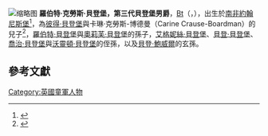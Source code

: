 [[File:Baden-Powell_USZ62-96893_(retouched_and_cropped).png|缩略图]]
'''羅伯特·克勞斯·貝登堡，第三代貝登堡男爵'''，[[從男爵|Bt]]（{{lang-en|'''Robert Crause Baden-Powell, 3rd Baron Baden-Powell'''}}，{{bd|1936年|10月15日|2019年|12月28日|catIdx=Baden-Powell}}），出生於[[南非|南非]][[約翰尼斯堡|約翰尼斯堡]]<ref name="worldbadger">{{cite web | url = http://www.worldbadger.com/BadenPowell.pdf | title = Descendants of William Polle or Powle | author = Harold Daw | date = June 2008 | accessdate = 2009-05-02 | deadurl = yes | archiveurl = https://web.archive.org/web/20100307080012/http://www.worldbadger.com/BadenPowell.pdf | archivedate = 2010-03-07 }}</ref>，為[[彼得·貝登堡|彼得·貝登堡]]與卡琳·克勞斯-博德曼（Carine Crause-Boardman）的兒子<ref name=thepeerage>{{cite web | url = http://www.thepeerage.com/p6312.htm#i63117 | title = Sir Robert Crause Baden-Powell, 3rd Baron Baden-Powell1 | publisher = ThePeerage | accessdate = 2007-03-11 | archive-date = 2020-12-06 | archive-url = https://web.archive.org/web/20201206020922/http://thepeerage.com/p6312.htm#i63117 | dead-url = no }}</ref>，[[羅伯特·貝登堡|羅伯特·貝登堡]]與[[奧莉芙·貝登堡|奧莉芙·貝登堡]]的孫子，[[艾格妮絲·貝登堡|艾格妮絲·貝登堡]]、[[貝登·貝登堡|貝登·貝登堡]]、[[喬治·貝登堡|喬治·貝登堡]]與[[沃靈頓·貝登堡|沃靈頓·貝登堡]]的侄孫，以及[[貝登·鮑威爾|貝登·鮑威爾]]的玄孫。

==參考文獻==
{{reflist}}

{{貝登堡男爵}}
{{Scout-stub}}

[[Category:英國童軍人物|Category:英國童軍人物]]